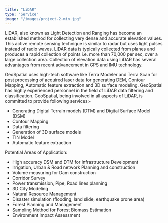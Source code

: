 ```yaml
---
title: "LiDAR"
type: "Service"
image: "/images/project-2-min.jpg"
---
```


LiDAR, also known as Light Detection and Ranging has become an established method for collecting very dense and accurate elevation values. This active remote sensing technique is similar to radar but uses light pulses instead of radio waves. LiDAR data is typically collected from planes and produces a rapid collection of points i.e. more than 70,000 per sec, over a large collection area. Collection of elevation data using LiDAR has several advantages from recent advancement in GPS and IMU technology.

GeoSpatial uses high-tech software like Terra Modeler and Terra Scan for post processing of acquired laser data for generating DEM, Contour Mapping, Automatic feature extraction and 3D surface modeling. GeoSpatial has highly experienced personnel in the field of LiDAR data filtering and classification. GeoSpatial, being involved in all aspects of LiDAR, is committed to provide following services:-

* Generating Digital Terrain models (DTM) and Digital Surface Model (DSM)
* Contour Mapping
* Data filtering
* Generation of 3D surface models
* TIN Model
* Automatic feature extraction

Potential Areas of Application:

* High accuracy DSM and DTM for Infrastructure Development
* Irrigation, Urban & Road network Planning and construction
* Volume measuring for Dam construction
* Corridor Survey
* Power transmission, Pipe, Road lines planning
* 3D City Modeling
* Natural Resource Management
* Disaster simulation (flooding, land slide, earthquake prone area)
* Forest Planning and Management
* Sampling Method for Forest Biomass Estimation
* Environment Impact Assessment